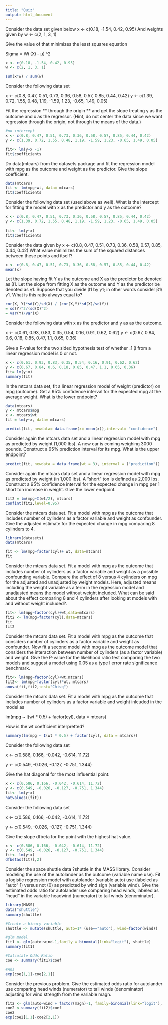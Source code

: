 ```yaml
---
title: "Quiz"
output: html_document
---
```

Consider the data set given below
x <- c(0.18, -1.54, 0.42, 0.95)
And weights given by
w <- c(2, 1, 3, 1)

Give the value of \mu that minimizes the least squares equation

Sigma = Wi (Xi - µ) ^2


```r
x <- c(0.18, -1.54, 0.42, 0.95)
w <- c(2, 1, 3, 1)

sum(x*w) / sum(w)


```

Consider the following data set

x <- c(0.8, 0.47, 0.51, 0.73, 0.36, 0.58, 0.57, 0.85, 0.44, 0.42)
y <- c(1.39, 0.72, 1.55, 0.48, 1.19, -1.59, 1.23, -0.65, 1.49, 0.05)

Fit the regression ** through the origin **  and get the slope treating y as the outcome and x as the regressor.
(Hint, do not center the data since we want regression through the origin, not through the means of the data.)


```r
#no intercept
x <- c(0.8, 0.47, 0.51, 0.73, 0.36, 0.58, 0.57, 0.85, 0.44, 0.42)
y <- c(1.39, 0.72, 1.55, 0.48, 1.19, -1.59, 1.23, -0.65, 1.49, 0.05)

fit<- lm(y~x -1)
fit$coefficients
```

Do data(mtcars) from the datasets package and fit the regression model with mpg as the outcome and weight as the predictor. Give the slope coefficient.

```r
data(mtcars)
fit <- lm(mpg~wt, data= mtcars)
fit$coefficients
```

Consider the following data set (used above as well). What is the intercept for fitting the model with x as the predictor and y as the outcome?

```r
x <- c(0.8, 0.47, 0.51, 0.73, 0.36, 0.58, 0.57, 0.85, 0.44, 0.42)
y <- c(1.39, 0.72, 1.55, 0.48, 1.19, -1.59, 1.23, -0.65, 1.49, 0.05)

fit<- lm(y~x)
fit$coefficients

```

Consider the data given by
x <- c(0.8, 0.47, 0.51, 0.73, 0.36, 0.58, 0.57, 0.85, 0.44, 0.42)
What value minimizes the sum of the squared distances between these points and itself?

```r
x <- c(0.8, 0.47, 0.51, 0.73, 0.36, 0.58, 0.57, 0.85, 0.44, 0.42)
mean(x)
```


Let the slope having fit Y as the outcome and X as the predictor be denoted as β1. Let the slope from fitting X as the outcome and Y as the predictor be denoted as γ1. Suppose that you divide β1 by γ1; in other words consider β1/γ1. What is this ratio always equal to?


```r
cor(X, Y)*sd(Y)/sd(X) / (cor(X,Y)*sd(X)/sd(Y))
= sd(Y)^2/(sd(X)^2) 
= var(Y)/var(X)
```

Consider the following data with x as the predictor and y as as the outcome.

x <- c(0.61, 0.93, 0.83, 0.35, 0.54, 0.16, 0.91, 0.62, 0.62)
y <- c(0.67, 0.84, 0.6, 0.18, 0.85, 0.47, 1.1, 0.65, 0.36)

Give a P-value for the two sided hypothesis test of whether \beta_1 β 
from a linear regression model is 0 or not.

```r
x <- c(0.61, 0.93, 0.83, 0.35, 0.54, 0.16, 0.91, 0.62, 0.62)
y <- c(0.67, 0.84, 0.6, 0.18, 0.85, 0.47, 1.1, 0.65, 0.36)
fit= lm(y~x)
summary(fit)
```

In the \verb|mtcars|mtcars data set, fit a linear regression model of weight (predictor) on mpg (outcome). Get a 95% confidence interval for the expected mpg at the average weight. What is the lower endpoint?

```r
data(mtcars)
y <- mtcars$mpg
x <- mtcars$wt
fit = lm(y~x, data= mtcars)

predict(fit, newdata= data.frame(x= mean(x)),interval= "confidence")
```

Consider again the \verb|mtcars|mtcars data set and a linear regression model with mpg as predicted by weight (1,000 lbs). A new car is coming weighing 3000 pounds. Construct a 95% prediction interval for its mpg. What is the upper endpoint?

```r
predict(fit, newdata = data.frame(wt = 3), interval = ("prediction"))
```


Consider again the \verb|mtcars|mtcars data set and a linear regression model with mpg as predicted by weight (in 1,000 lbs). A “short” ton is defined as 2,000 lbs. Construct a 95% confidence interval for the expected change in mpg per 1 short ton increase in weight. Give the lower endpoint.

```r
fit2 = lm(mpg~I(wt/2), mtcars)
confint(fit2,level=0.95)

```


Consider the mtcars data set. Fit a model with mpg as the outcome that includes number of cylinders as a factor variable and weight as confounder. Give the adjusted estimate for the expected change in mpg comparing 8 cylinders to 4.


```r
library(datasets)
data(mtcars)

fit <- lm(mpg~factor(cyl)+ wt, data=mtcars)
fit
```

Consider the mtcars data set. Fit a model with mpg as the outcome that includes number of cylinders as a factor variable and weight as a possible confounding variable. Compare the effect of 8 versus 4 cylinders on mpg for the adjusted and unadjusted by weight models. Here, adjusted means including the weight variable as a term in the regression model and unadjusted means the model without weight included. What can be said about the effect comparing 8 and 4 cylinders after looking at models with and without weight included?.

```r
fit<- lm(mpg~factor(cyl)+wt,data=mtcars)
fit2 <- lm(mpg~factor(cyl),data=mtcars)
fit
fit2

```


Consider the mtcars data set. Fit a model with mpg as the outcome that considers number of cylinders as a factor variable and weight as confounder. Now fit a second model with mpg as the outcome model that considers the interaction between number of cylinders (as a factor variable) and weight. Give the P-value for the likelihood ratio test comparing the two models and suggest a model using 0.05 as a type I error rate significance benchmark.


```r
fit<- lm(mpg~factor(cyl)+wt,mtcars)
fit2<- lm(mpg~factor(cyl)*wt, mtcars)
anova(fit,fit2,test="Chisq")
```


Consider the mtcars data set. Fit a model with mpg as the outcome that includes number of cylinders as a factor variable and weight inlcuded in the model as

lm(mpg ~ I(wt * 0.5) + factor(cyl), data = mtcars)

How is the wt coefficient interpretted?


```r
summary(lm(mpg ~ I(wt * 0.5) + factor(cyl), data = mtcars))
```



Consider the following data set

x <- c(0.586, 0.166, -0.042, -0.614, 11.72)

y <- c(0.549, -0.026, -0.127, -0.751, 1.344)

Give the hat diagonal for the most influential point:
```r
x <- c(0.586, 0.166, -0.042, -0.614, 11.72)
y <- c(0.549, -0.026, -0.127, -0.751, 1.344)
fit<- lm(y~x)
hatvalues((fit))
```



Consider the following data set

x <- c(0.586, 0.166, -0.042, -0.614, 11.72)

y <- c(0.549, -0.026, -0.127, -0.751, 1.344)

Give the slope dfbeta for the point with the highest hat value.


```r
x <- c(0.586, 0.166, -0.042, -0.614, 11.72)
y <- c(0.549, -0.026, -0.127, -0.751, 1.344)
fit<- lm(y~x)
dfbetas(fit)[,2]
```


Consider the space shuttle data \verb|?shuttle|?shuttle in the \verb|MASS|MASS library. Consider modeling the use of the autolander as the outcome (variable name \verb|use|use). Fit a logistic regression model with autolander (variable auto) use (labeled as "auto" 1) versus not (0) as predicted by wind sign (variable wind). Give the estimated odds ratio for autolander use comparing head winds, labeled as "head" in the variable headwind (numerator) to tail winds (denominator).

```r
library(MASS)
data("shuttle")
summary(shuttle)

#Create a binary variable
shuttle <- mutate(shuttle, auto=1* (use=="auto"), wind=factor(wind))

#glm model
fit1 <- glm(auto~wind-1,family = binomial(link="logit"), shuttle)
summary(fit1)

#Calculate Odds Ratio
coe <- summary(fit1)$coef

#Ans
exp(coe[1,1]-coe[2,1])
```


Consider the previous problem. Give the estimated odds ratio for autolander use comparing head winds (numerator) to tail winds (denominator) adjusting for wind strength from the variable magn.

```r
fit2 <- glm(auto~wind + factor(magn)-1, family=binomial(link="logit"), shuttle)
coe2 <-summary(fit2)$coef
coe2
exp(coe2[1,1]-coe2[2,1])

```


